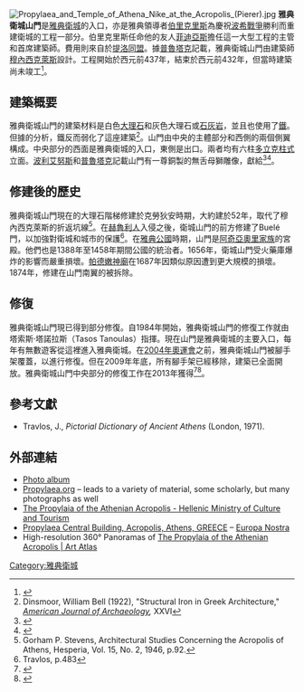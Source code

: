 {{Infobox building
|name                = 雅典衛城山門
|native_name         = προπύλαια
|image               = East Facade of the Propylaea on July 23, 2019.jpg
|image_size          = 300px
|caption             = 
|building_type       = {{link-en|山門 (古希臘建築)|Propylaea|山門}}
|architectural_style = [[古典主義建築|古典主義建築]]
|location            = 希臘[[雅典|雅典]]
|start_date          = 西元前437年<ref name="academic.reed.edu">{{cite web|title=The Parthenon|url=https://www.reed.edu/humanities/110Tech/Parthenon.html|accessdate=2021-04-29|work=Academic.reed.edu|archiveurl=https://web.archive.org/web/20201127014059/https://www.reed.edu/humanities/110Tech/Parthenon.html|archivedate=2020-11-27|dead-url=no}}</ref><ref name="ancientgreece.com">{{cite web|title=The Parthenon|url=http://www.ancientgreece.com/s/Parthenon/|accessdate=2021-04-29|work=AAncientgreece.com|archiveurl=https://web.archive.org/web/20170702195954/http://www.ancientgreece.com/s/Parthenon/|archivedate=2017-07-02|dead-url=no}}</ref>
|completion_date     = 西元前432年<ref name="academic.reed.edu" /><ref name="ancientgreece.com" />
|destruction_date    = 1656年部分被毀
|height              = 
|size                = 
|other_dimensions    = 
|floor_count         =
|floor_area          =
|main_contractor     =
|architect           = [[穆内西克莱斯|穆内西克莱斯]]
|structural_engineer =
|services_engineer   =
|civil_engineer      =
|other_designers     = [[菲迪亞斯|菲迪亞斯]] （雕塑）
|quantity_surveyor   =
|awards              =
|references          =
}}
[[File:Propylaea_and_Temple_of_Athena_Nike_at_the_Acropolis_(Pierer).jpg|thumb]]
'''雅典衛城山門'''是[[雅典衛城|雅典衛城]]的入口，亦是雅典領導者[[伯里克里斯|伯里克里斯]]為慶祝[[波希戰爭|波希戰爭]]勝利而重建衛城的工程一部分。伯里克里斯任命他的友人[[菲迪亞斯|菲迪亞斯]]擔任這一大型工程的主管和首席建築師。費用則來自於[[提洛同盟|提洛同盟]]。據[[普魯塔克|普魯塔克]]記載，雅典衛城山門由建築師[[穆內西克萊斯|穆內西克萊斯]]設計。工程開始於西元前437年，結束於西元前432年，但當時建築尚未竣工<ref>{{cite web|title=Plutarch, Pericles Bernadotte Perrin, Ed.|url=https://www.perseus.tufts.edu/hopper/text?doc=Perseus:text:2008.01.0055:chapter=13&highlight=propylaea|access-date=2021-04-29|work=Perseus Digital Library|archiveurl=https://web.archive.org/web/20201124035427/http://www.perseus.tufts.edu/hopper/text?doc=Perseus:text:2008.01.0055:chapter=13&highlight=propylaea|archivedate=2020-11-24|dead-url=no}}</ref>。

==建築概要==
雅典衛城山門的建築材料是白色[[大理石|大理石]]和灰色大理石或[[石灰岩|石灰岩]]，並且也使用了[[鐵|鐵]]。但據{{link-en|威廉·貝爾·丁斯穆爾|William Bell Dinsmoor}}的分析，鐵反而弱化了這座建築<ref>Dinsmoor, William Bell (1922), "Structural Iron in Greek Architecture," ''[[美國考古學雜誌|American Journal of Archaeology]],'' XXVI</ref>。山門由中央的主體部分和西側的兩個側翼構成。中央部分的西面是雅典衛城的入口，東側是出口。兩者均有六柱[[多立克柱式|多立克柱式]]立面。[[波利艾努斯|波利艾努斯]]和[[普魯塔克|普魯塔克]]記載山門有一尊銅製的無舌母獅雕像，獻給{{link-en|萊埃納|Leaena}}<ref>{{cite web|title=Polyaenus: Stratagems|url=http://www.attalus.org/translate/polyaenus8B.html#45.1|access-date=2021-04-29|work=PAttalus|archiveurl=https://web.archive.org/web/20141006154052/http://www.attalus.org/translate/polyaenus8B.html#45.1|archivedate=2014-10-06|dead-url=no}}</ref><ref>{{cite web|title=Plutarch, De garrulitate Gregorius N. Bernardakis, Ed.|url=https://www.perseus.tufts.edu/hopper/text?doc=urn:cts:greekLit:tlg0007.tlg101.perseus-grc1:8|access-date=2021-04-29|work=Perseus Digital Library}}</ref>。

==修建後的歷史==
雅典衛城山門現在的大理石階梯修建於克勞狄安時期，大約建於52年，取代了穆內西克萊斯的折返坑線<ref>Gorham P. Stevens, Architectural Studies Concerning the Acropolis of Athens, Hesperia, Vol. 15, No. 2, 1946, p.92.</ref>。在[[赫魯利人|赫魯利人]]入侵之後，衛城山門的前方修建了Buelé門，以加強對衛城和城市的保護<ref>Travlos, p.483</ref>。在[[雅典公國|雅典公國]]時期，山門是[[阿奇亞奧里家族|阿奇亞奧里家族]]的宮殿。他們也是1388年至1458年期間公國的統治者。1656年，衛城山門受火藥庫爆炸的影響而嚴重損壞。[[帕德嫩神廟|帕德嫩神廟]]在1687年因類似原因遭到更大規模的損壞。1874年，修建在山門南翼的{{link-en|拉丁人塔 (雅典衛城)|Frankish Tower (Acropolis of Athens)|拉丁人塔}}被拆除。

==修復==
雅典衛城山門現已得到部分修復。自1984年開始，雅典衛城山門的修復工作就由塔索斯·塔諾拉斯（Tasos Tanoulas）指揮。現在山門是雅典衛城的主要入口，每年有無數遊客從這裡進入雅典衛城。在[[2004年夏季奧林匹克運動會|2004年奧運會]]之前，雅典衛城山門被腳手架覆蓋，以進行修復。但在2009年年底，所有腳手架已經移除，建築已全面開放。雅典衛城山門中央部分的修復工作在2013年獲得{{link-en|我們的歐洲獎|Europa Nostra}}<ref>{{cite web|title=Awards - Europa Nostra|url=http://www.europanostra.org/awards/98/|accessdate=2018-04-23|work=europanostra.org|archiveurl=https://web.archive.org/web/20170227120002/http://www.europanostra.org/awards/98/|archivedate=2017-02-27|dead-url=no}}</ref><ref>{{cite web|title=European Commission - PRESS RELEASES  - Press release - Winners of 2013 EU Prize for Cultural Heritage / Europa Nostra Awards announced|url=http://europa.eu/rapid/press-release_IP-13-279_en.htm|accessdate=2018-04-23|work=europa.eu|archiveurl=https://web.archive.org/web/20180623060052/http://europa.eu/rapid/press-release_IP-13-279_en.htm|archivedate=2018-06-23|dead-url=no}}</ref>。

== 參考文獻 ==
{{reflist}}
*Travlos, J., ''Pictorial Dictionary of Ancient Athens'' (London, 1971).

== 外部連結 ==
{{Commons category|Propylaea}}
* [http://travels.co.ua/engl/greece/athens/acropolis/propylaea/index.html Photo album]
* [https://web.archive.org/web/20181114194817/http://propylaea.org/ Propylaea.org] – leads to a variety of material, some scholarly, but many photographs as well
* [http://odysseus.culture.gr/h/2/eh251.jsp?obj_id=974 The Propylaia of the Athenian Acropolis - Hellenic Ministry of Culture and Tourism]
* [https://www.youtube.com/watch?v=NPbDOqjgsWM Propylaea Central Building, Acropolis, Athens, GREECE] – [[Europa_Nostra|Europa Nostra]]
*High-resolution 360° Panoramas of [https://mcid.mcah.columbia.edu/art-atlas/panoramas-world-architecture/propylaea The Propylaia of the Athenian Acropolis | Art Atlas]

{{coord|37|58|18.20|N|23|43|30.50|E|display=title|region:GR_type:landmark}}

{{雅典卫城}}
{{authority control}}
[[Category:雅典衛城|Category:雅典衛城]]